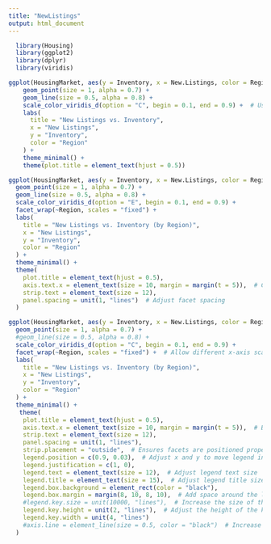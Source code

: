 ---
title: "NewListings"
output: html_document
---

```{r}
  library(Housing)
  library(ggplot2)
  library(dplyr)
  library(viridis)

ggplot(HousingMarket, aes(y = Inventory, x = New.Listings, color = Region, group = Region)) +
    geom_point(size = 1, alpha = 0.7) +
    geom_line(size = 0.5, alpha = 0.8) +
    scale_color_viridis_d(option = "C", begin = 0.1, end = 0.9) +  # Use the same color scale for the line graph
    labs(
      title = "New Listings vs. Inventory",
      x = "New Listings",
      y = "Inventory",
      color = "Region"
    ) +
    theme_minimal() +
    theme(plot.title = element_text(hjust = 0.5))

```








```{r}

ggplot(HousingMarket, aes(y = Inventory, x = New.Listings, color = Region)) +
  geom_point(size = 1, alpha = 0.7) +
  geom_line(size = 0.5, alpha = 0.8) +
  scale_color_viridis_d(option = "E", begin = 0.1, end = 0.9) +  
  facet_wrap(~Region, scales = "fixed") +
  labs(
    title = "New Listings vs. Inventory (by Region)",
    x = "New Listings",
    y = "Inventory",
    color = "Region"
  ) +
  theme_minimal() +
  theme(
    plot.title = element_text(hjust = 0.5),
    axis.text.x = element_text(size = 10, margin = margin(t = 5)),  # Combine size & margin
    strip.text = element_text(size = 12), 
    panel.spacing = unit(1, "lines")  # Adjust facet spacing
  )

```

```{r}
ggplot(HousingMarket, aes(y = Inventory, x = New.Listings, color = Region)) +
  geom_point(size = 1, alpha = 0.7) +
  #geom_line(size = 0.5, alpha = 0.8) +
  scale_color_viridis_d(option = "C", begin = 0.1, end = 0.9) +  
  facet_wrap(~Region, scales = "fixed") +  # Allow different x-axis scales
  labs(
    title = "New Listings vs. Inventory (by Region)",
    x = "New Listings",
    y = "Inventory",
    color = "Region"
  ) +
  theme_minimal() +
   theme(
    plot.title = element_text(hjust = 0.5),
    axis.text.x = element_text(size = 10, margin = margin(t = 5)),  # Bold x-axis text
    strip.text = element_text(size = 12), 
    panel.spacing = unit(1, "lines"),
    strip.placement = "outside",  # Ensures facets are positioned properly
    legend.position = c(0.9, 0.03),  # Adjust x and y to move legend into empty space
    legend.justification = c(1, 0),
    legend.text = element_text(size = 12),  # Adjust legend text size
    legend.title = element_text(size = 15),  # Adjust legend title size
    legend.box.background = element_rect(color = "black"),
    legend.box.margin = margin(8, 10, 8, 10),  # Add space around the legend box
    #legend.key.size = unit(10000, "lines"),  # Increase the size of the legend keys
    legend.key.height = unit(2, "lines"),  # Adjust the height of the keys
    legend.key.width = unit(4, "lines")
    #axis.line = element_line(size = 0.5, color = "black")  # Increase thickness of axis lines
  )


```





